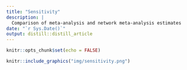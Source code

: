 ```yaml
---
title: "Sensitivity"
description: |
  Comparison of meta-analysis and network meta-analysis estimates
date: "`r Sys.Date()`"
output: distill::distill_article
---
```


```r
knitr::opts_chunk$set(echo = FALSE)
```

```r
knitr::include_graphics("img/sensitivity.png")
```




